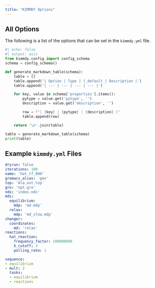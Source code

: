```yaml
---
title: "KIMMDY Options"
---
```


## All Options

The following is a list of the options that can be set in the `kimmdy.yml` file.

```python
#| echo: false
#| output: asis
from kimmdy.config import config_schema
schema = config_schema()

def generate_markdown_table(schema):
    table = []
    table.append('| Option | Type | (_default_) Description |')
    table.append('| --- | --- | --- | --- |')

    for key, value in schema['properties'].items():
        pytype = value.get('pytype', '')
        description = value.get('description', '')

        row = f"| {key} | {pytype} | {description} |"
        table.append(row)

    return '\n'.join(table)

table = generate_markdown_table(schema)
print(table)
```


## Example `kimmdy.yml` Files

```.yaml
dryrun: false
iterations: 100
name: 'hat_tf_000'
gromacs_alias: 'gmx'
top: 'Ala_out.top'
gro: 'npt.gro'
ndx: 'index.ndx'
mds:
  equilibrium:
    mdp: 'md.mdp'
  relax:
    mdp: 'md_slow.mdp'
changer:
  coordinates:
    md: 'relax'      
reactions:
  hat_reaction:
    frequency_factor: 100000000
    h_cutoff: 3
    polling_rate: 1

sequence:
- equilibrium
- mult: 2
  tasks:
  - equilibrium
  - reactions
```



